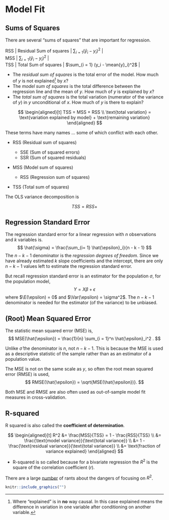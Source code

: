 # Model Fit

## Sums of Squares

There are several "sums of squares" that are important for regression.

| RSS | Residual Sum of squares | $\sum_{i = 1} (\hat{y}_i - y_i)^2$ |
| MSS | $\sum_{i = 1} (\hat{y}_i - y_i)^2$ |
| TSS | Total Sum of squares | $\sum_{i = 1} (y_i - \mean{y}_i)^2$ |

-   The *residual sum of squares* is the total error of the model. How much of $y$ is not explained[^causal] by $x$?
-   The *model sum of squares* is the total difference between the regression line and the mean of $y$. How much of $y$ is explained by $x$?
-   The *total sum of squares* is the total variation (numerator of the variance of $y$) in $y$ unconditional of $x$. How much of $y$ is there to explain?

$$
\begin{aligned}[t]
TSS = MSS + RSS \\
\text{total variation} = \text{variation explained by model} + \text{remaining variation}
\end{aligned}
$$

These terms have many names ... some of which conflict with each other.

-   RSS (Residual sum of squares)

    -   SSE (Sum of squared errors)
    -   SSR (Sum of squared residuals)

-   MSS (Model sum of squares)

    -   RSS (Regression sum of squares)

-   TSS (Total sum of squares)

The OLS variance decomposition is

$$
TSS = RSS + 
$$

## Regression Standard Error

The regression standard error for a linear regression with $n$ observations and $k$ variables is.
$$
\hat{\sigma} = \frac{\sum_{i= 1} \hat{\epsilon}_i}{n - k - 1}
$$
The $n - k - 1$ denominator is the *regression degrees of freedom*. 
Since we have already estimated $k$ slope coefficients and the intercept, there are only $n - k - 1$ values left to estimate the regression standard error.

But recall regression standard error is an estimator for the population $\sigma$, for the population model,
$$
Y = X \beta + \epsilon
$$
where $\E(\epsilon) = 0$ and $\Var(\epsilon) = \sigma^2$.
The $n - k - 1$ denominator is needed for the estimator (of the variance) to be unbiased. 

## (Root) Mean Squared Error

The statistic mean squared error (MSE) is,
$$
MSE(\hat{\epsilon}) = \frac{1}{n} \sum_{i = 1}^n \hat{\epsilon}_i^2 .
$$

Unlike $\hat{\sigma}$ the denominator is $n$, not $n - k - 1$. 
This is because the MSE is used as a descriptive statistic of the sample rather than as an estimator of a population value.

The MSE is not on the same scale as $y$, so often the root mean squared error (RMSE) is used,
$$
RMSE(\hat{\epsilon}) = \sqrt{MSE(\hat{\epsilon})}.
$$

Both MSE and RMSE are also often used as out-of-sample model fit measures in cross-validation.

[^causal]: Where "explained" is in **no** way causal. In this case explained means the difference in variation in one variable after conditioning on another variable.

## R-squared

R squared is also called the **coefficient of determination**.

$$
\begin{aligned}[t]
R^2 &= \frac{MSS}{TSS} = 1 - \frac{RSS}{TSS} \\
&= \frac{\text{model variance}}{\text{total variance}} \\
&= 1 - \frac{\text{residual variance}}{\text{total variance}} \\
&= \text{fraction of variance explained}
\end{aligned}
$$

-   R-squared is so called because for a bivariate regression the $R^2$ is the square of the correlation coefficient ($r$).

There are a large [number](https://stats.stackexchange.com/questions/13314/is-r2-useful-or-dangerous) of rants about the dangers of focusing on $R^2$.

```r
knitr::include_graphics("")
```
